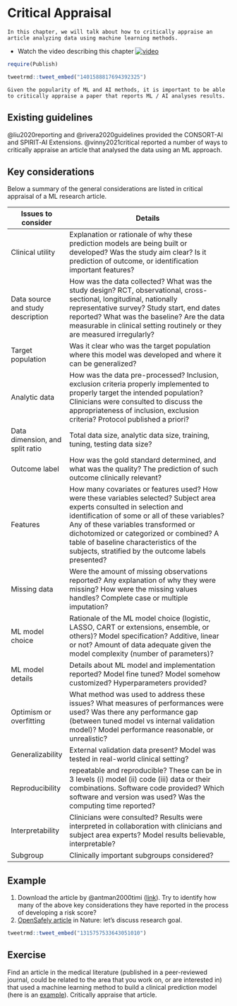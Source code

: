 # Critical Appraisal

```block
In this chapter, we will talk about how to critically appraise an article analyzing data using machine learning methods.
```

- Watch the video describing this chapter [![video](https://img.youtube.com/vi/Y4q2kKNcOSo/maxresdefault.jpg)](https://youtu.be/Y4q2kKNcOSo)



```r
require(Publish)
```

```r
tweetrmd::tweet_embed("1401588817694392325")
``` 



```block
Given the popularity of ML and AI methods, it is important to be able to critically appraise a paper that reports ML / AI analyses results.
```

## Existing guidelines

@liu2020reporting and @rivera2020guidelines provided the CONSORT-AI and SPIRIT‑AI Extensions. @vinny2021critical reported a number of ways to critically appraise an article that analysed the data using an ML approach. 

## Key considerations

Below a summary of the general considerations are listed in critical appraisal
of a ML research article. 

| Issues to consider | Details |
|-|---|
| Clinical utility | Explanation or rationale of why these prediction models are being built or developed? Was the study aim clear? Is it prediction of outcome, or identification important features? |
| Data source and study description | How was the data collected? What was the study design? RCT, observational, cross-sectional, longitudinal, nationally representative survey? Study start, end dates reported? What was the baseline? Are the data measurable in clinical setting routinely or they are measured irregularly? |
| Target population | Was it clear who was the target population where this model was developed and where it can be generalized?  |
| Analytic data | How was the data pre-processed? Inclusion, exclusion criteria properly implemented to properly target the intended population? Clinicians were consulted to discuss the appropriateness of inclusion, exclusion criteria? Protocol published a priori? |
| Data dimension, and split ratio | Total data size, analytic data size, training, tuning, testing data size?  |
| Outcome label | How was the gold standard determined, and what was the quality? The prediction of such outcome clinically relevant? |
| Features | How many covariates or features used? How were these variables selected? Subject area experts consulted in selection and identification of some or all of these variables? Any of these variables transformed or dichotomized or categorized or combined? A table of baseline characteristics of the subjects, stratified by the outcome labels presented? |
| Missing data | Were the amount of missing observations reported? Any explanation of why they were missing? How were the missing values handles? Complete case or multiple imputation? |
| ML model choice | Rationale of the ML model choice (logistic, LASSO, CART or extensions, ensemble, or others)? Model specification? Additive, linear or not? Amount of data adequate given the model complexity (number of parameters)?  |
| ML model details | Details about ML model and implementation reported? Model fine tuned? Model somehow customized? Hyperparameters provided? |
| Optimism or overfitting | What method was used to address these issues? What measures of performances were used? Was there any performance gap (between tuned model vs internal validation model)? Model performance reasonable, or unrealistic? |
| Generalizability | External validation data present? Model was tested in real-world clinical setting?  |
| Reproducibility | repeatable and reproducible? These can be in 3 levels (i) model (ii) code (iii) data or their combinations. Software code provided? Which software and version was used? Was the computing time reported? |
| Interpretability | Clinicians were consulted? Results were interpreted in collaboration with clinicians and subject area experts? Model results believable, interpretable? |
| Subgroup | Clinically important subgroups considered? |

## Example

1. Download the article by @antman2000timi ([link](https://jamanetwork.com/journals/jama/articlepdf/192996/JOC00458.pdf)). Try to identify how many of the above key considerations they have reported in the process of developing a risk score?
2. [OpenSafely article](https://www.nature.com/articles/s41586-020-2521-4) in Nature: let's discuss research goal.

```r
tweetrmd::tweet_embed("1315757533643051010")
``` 

## Exercise 

Find an article in the medical literature (published in a peer-reviewed journal, could be related to the area that you work on, or are interested in) that used a machine learning method to build a clinical prediction model (here is an [example](https://www.google.com/search?q=machine+learning+clinical+prediction+model+tuberculosis)). Critically appraise that article.
